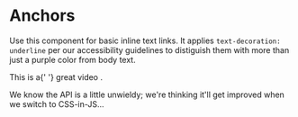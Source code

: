 
<Meta title="Atoms/Anchor" component={Anchor} />

# Anchors

<StoryStatus status="stable" />

Use this component for basic inline text links.
It applies `text-decoration: underline` per our accessibility guidelines to distiguish them with more than just a purple color from body text.

<Preview withSource="open">
  <Story name="Anchor">
    <Text>
      This is a{' '}
      <Anchor
        asProps={{
          href: 'https://www.youtube.com/watch?v=dQw4w9WgXcQ',
          target: '_blank',
        }}
      >
        great video
      </Anchor>
      .
    </Text>
  </Story>
</Preview>

<Props of={Anchor} />

We know the API is a little unwieldy; we're thinking it'll get improved when we switch to CSS-in-JS...
